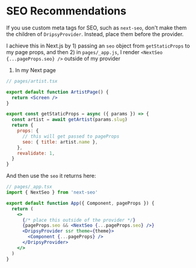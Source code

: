 # SEO Recommendations

If you use custom meta tags for SEO, such as `next-seo`, don't make them the children of `DripsyProvider`. Instead, place them before the provider.

I achieve this in Next.js by 1) passing an `seo` object from `getStaticProps` to my page props, and then 2) in `pages/_app.js`, I render `<NextSeo {...pageProps.seo} />` outside of my provider

1. In my Next page

```jsx
// pages/artist.tsx

export default function ArtistPage() {
  return <Screen />
}

export const getStaticProps = async ({ params }) => {
  const artist = await getArtist(params.slug)
  return {
    props: {
      // this will get passed to pageProps
      seo: { title: artist.name },
    },
    revalidate: 1,
  }
}
```

And then use the `seo` it returns here:

```jsx
// pages/_app.tsx
import { NextSeo } from 'next-seo'

export default function App({ Component, pageProps }) {
  return (
    <>
      {/* place this outside of the provider */}
      {pageProps.seo && <NextSeo {...pageProps.seo} />}
      <DripsyProvider ssr theme={theme}>
        <Component {...pageProps} />
      </DripsyProvider>
    </>
  )
}
```
